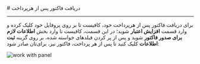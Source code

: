 

<Layout>
<Head>
<title>مستندات دریافت فاکتور پس از هر پرداخت - لیارا</title>
<meta property="og:title" content="مستندات خدمات رایانش ابری لیارا" />
<meta property="og:description" content="مستندات مربوط به نحوه دریافت فاکتور پس از هر پرداخت در پنل کاربری لیارا"  />
<meta property="og:image" content="https://files.liara.ir/liara/logos/liara-poster.jpg" />
</Head>
# دریافت فاکتور پس از هرپرداخت
<hr className="mb-2" />


برای دریافت فاکتور پس از هرپرداخت خود، کافیست تا بر روی پروفایل خود کلیک کرده و وارد قسمت
**افزایش اعتبار** شوید؛
در این قسمت، کافیست تا وارد بخش **اطلاعات لازم برای صدور فاکتور** شوید 
و پس از پر کردن فیلد‌های خواسته شده، بر روی گزینه **ثبت اطلاعات** کلیک کنید تا پس از هر پرداخت، فاکتور نیز، برای‌تان صادر شود:

<div className="h-4" />
<img src="https://files.liara.ir/liara/docs/receive-invoice.png" alt="work with panel"/>
<div className="h-4" />

</Layout>